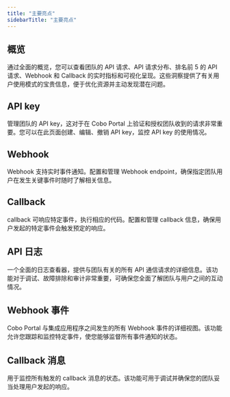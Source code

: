 ```yaml
---
title: "主要亮点"
sidebarTitle: "主要亮点"
---
```


## 概览
通过全面的概览，您可以查看团队的 API 请求、API 请求分布、排名前 5 的 API 请求、Webhook 和 Callback 的实时指标和可视化呈现。这些洞察提供了有关用户使用模式的宝贵信息，便于优化资源并主动发现潜在问题。

## API key
管理团队的 API key，这对于在 Cobo Portal 上验证和授权团队收到的请求非常重要。您可以在此页面创建、编辑、撤销 API key，监控 API key 的使用情况。

## Webhook
Webhook 支持实时事件通知。配置和管理 Webhook endpoint，确保指定团队用户在发生关键事件时随时了解相关信息。

## Callback
callback 可响应特定事件，执行相应的代码。配置和管理 callback 信息，确保用户发起的特定事件会触发预定的响应。

## API 日志
一个全面的日志查看器，提供与团队有关的所有 API 通信请求的详细信息。该功能对于调试、故障排除和审计非常重要，可确保您全面了解团队与用户之间的互动情况。

## Webhook 事件
Cobo Portal 与集成应用程序之间发生的所有 Webhook 事件的详细视图。该功能允许您跟踪和监控特定事件，使您能够监督所有事件通知的状态。

## Callback 消息
用于监控所有触发的 callback 消息的状态。该功能可用于调试并确保您的团队妥当处理用户发起的响应。